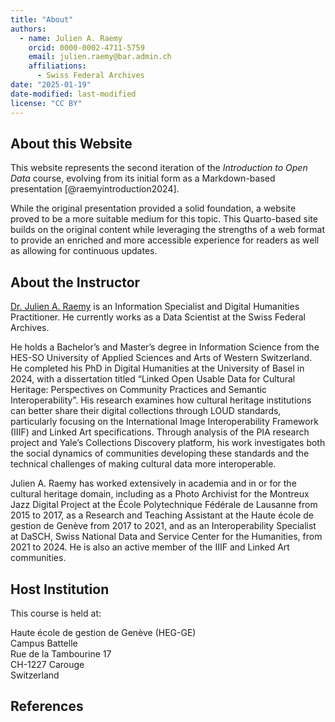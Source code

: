 ```yaml
---
title: "About"
authors: 
  - name: Julien A. Raemy
    orcid: 0000-0002-4711-5759
    email: julien.raemy@bar.admin.ch
    affiliations:
      - Swiss Federal Archives
date: "2025-01-19"
date-modified: last-modified
license: "CC BY"
---
```


## About this Website

This website represents the second iteration of the *Introduction to Open Data* course, evolving from its initial form as a Markdown-based presentation [@raemyintroduction2024].

While the original presentation provided a solid foundation, a website proved to be a more suitable medium for this topic. This Quarto-based site builds on the original content while leveraging the strengths of a web format to provide an enriched and more accessible experience for readers as well as allowing for continuous updates.

## About the Instructor

[Dr. Julien A. Raemy](https://julsraemy.ch) is an Information Specialist and Digital Humanities Practitioner. He currently works as a Data Scientist at the Swiss Federal Archives. 

He holds a Bachelor's and Master’s degree in Information Science from the HES-SO University of Applied Sciences and Arts of Western Switzerland. He completed his PhD in Digital Humanities at the University of Basel in 2024, with a dissertation titled "Linked Open Usable Data for Cultural Heritage: Perspectives on Community Practices and Semantic Interoperability". His research examines how cultural heritage institutions can better share their digital collections through LOUD standards, particularly focusing on the International Image Interoperability Framework (IIIF) and Linked Art specifications. Through analysis of the PIA research project and Yale's Collections Discovery platform, his work investigates both the social dynamics of communities developing these standards and the technical challenges of making cultural data more interoperable.

Julien A. Raemy has worked extensively in academia and in or for the cultural heritage domain, including as a Photo Archivist for the Montreux Jazz Digital Project at the École Polytechnique Fédérale de Lausanne from 2015 to 2017, as a Research and Teaching Assistant at the Haute école de gestion de Genève from 2017 to 2021, and as an Interoperability Specialist at DaSCH, Swiss National Data and Service Center for the Humanities, from 2021 to 2024. He is also an active member of the IIIF and Linked Art communities.

## Host Institution

This course is held at:

Haute école de gestion de Genève (HEG-GE) <br />
Campus Battelle <br />
Rue de la Tambourine 17 <br />
CH-1227 Carouge <br />
Switzerland

## References